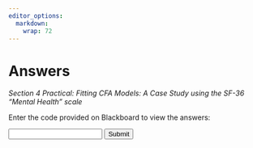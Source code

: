 ```yaml
---
editor_options:
  markdown:
    wrap: 72
---
```


# Answers {.unnumbered}

*Section 4 Practical: Fitting CFA Models: A Case Study using the SF-36 "Mental Health" scale*

<script>
function revealContent() {
  var code = document.getElementById("codeInput").value;
  if (code === "DASS_S4_SF36_MH") {  
    document.getElementById("hiddenContent").style.display = "block";
  } else {
    alert("Incorrect code!");
  }
}
</script>

<p>Enter the code provided on Blackboard to view the answers: </p>
<input type="text" id="codeInput">
<button onclick="revealContent()">Submit</button>

<div id="hiddenContent" style="display:none;">

## The Task {-}

Fit a CFA model assuming a single latent factor that is indicated by items "nervous", "down", "peace", "sad", "happy" and include intercepts (`meanstructure`) in the model. Then answer the questions below. 

Let's load the required packages: 

```r
library(tidyverse)
library(lavaan)
library(psych)
```

Importing the data (in this case, my data file is located in a folder called `data`).

```r
whitehall <- read_csv("D:/DASS/whitehall_NA.csv")
```

```r
whitehall <- read_csv("data/whitehall_NA.csv")
```

Let's now specify the model.

```r
mh_fac <- 'mh =~ nervous + down + peace + sad + happy'
```

The `=~` operator is read as "is indicated by" or "is measured by". So this translates to: *create a latent factor called 'mh' that is indicated by the five observed variables listed on the right-hand side of the equation*. 

And now we fit the model. 

```r
fit_mh_fac <- cfa(mh_fac, data = whitehall, meanstructure = TRUE)
```

Let's view the parameters estimates (standardised and unstandardised) and fit indices 


```r
summary(fit_mh_fac, fit.measures = TRUE, standardized = TRUE)
```

And now the residuals.

```r
residuals(fit_mh_fac)
```


## Question 1 {-}

**Interpret both the standardised and unstandardised loadings: what do these tell us?**   

The factor loadings are shown in the section starting `mh =~`.  

Two variables (**peace**, **happy**) have negative loadings, the rest positive. This means that the latent factor is "measuring" negative mental health, i.e. people with a high factor score will tend to have high scores on nervous, down, sad and low scores on peace, happy, and vice versa.   

The first loading, for **nervous**, is fixed at $1$ to identify the scale of measurement of the latent variable. (We can tell that it is a fixed, and  not estimated quantity, because it does not have an SE, z-value, p-value, etc.). This means that the latent variable **mh** is measured on the same measurement scale as the observed variable **nervous**, i.e. has the same variance/sd.  

The size of the other loadings are relative to this loading for **nervous**. **Sad** has the highest loading, $1.349$. This means that a one-unit difference in the latent variable would be associated with a $1.349$ unit difference in the score on **sad**.  

The raw, unstandardised units for the loadings can be difficult to interpret because we are not familiar with interpreting the somewhat arbitrary 6-point measurement scale for these items.   

Instead, we often interpret the standardised loadings, which are measured in standard deviations and vary between $-1$ and $1$. These units are found in the `Std.all` column. The standardised loading for **sad** is $0.816$, which means that for a one standard deviation difference in the latent variable, we would expect to see a $0.816$ standard deviation difference in the score of the observed variable **sad**. The variable **nervous** has the weakest loading, perhaps because nervousness does not always reflect poor mental health (e.g. nervous excitement).

## Question 2 {-}

**Interpret the item intercepts: What do these tell us?**  

The item intercepts represent the expected value of the observed variable when the latent variable is zero. Because the latent variable is a standard normal variable, with its mean fixed to zero, the intercepts represent the expected value of the observed variable when the latent variable is at its mean. This is getting a little "chicken and egg", but in effect it just implies that the intercepts are the mean of the observed items.   

The `Estimates` column shows the unstandardised intercepts, i.e. in the original  1-6 scale of the observed variables. Average responses to the positive items (**peace**, **happy**) were much higher than those to the negative items. People reported feeling positive quite frequently, and sad/negative quite rarely.


## Question 3 {-}

**Interpret the residuals: What do these tell us?**  

The residuals are the differences between the observed and predicted values, in this case of the covariances among the observed variables. The residuals were all below $0.1$, except for the covariance between the positive items **happy** and **peace**, which was $0.3$. This suggests a single factor is not picking up the full relationship between these items. This suggests that big proportion of the covariance among these two "positive" items is not being adequately captured by just a single latent factor.

## Question 4 {-}

**Interpret the model fit indices (CFI, SRMR, RMSEA): what do these tell us?**

The model fit indices are shown at the top of the output, starting with `Model Test User Model`. This gives us the chi-square test of model fit and its associated p-value. The chi-square test is a test of the null hypothesis that the model fits the data perfectly. A non-significant p-value (e.g. $p > 0.05$)  would suggest that the model fits the data well. However, the chi-square test is sensitive to sample size, and so is often significant even when the model fits the data well. Our model does not fit the data well by this criterion.  

Next we'll look at the *Comparative Fit Index (CFI)*. This is a measure of how well the model fits the data compared to a null model (a model with zero covariances  among the observed variables). A CFI of $1$ would suggest perfect fit, and a CFI of $0$ would suggest our data fit no better than random data.  The CFI of $0.875$ is fairly poor.  

Next up is the *Root Mean Square Error of Approximation (RMSEA)*. This is a measure  based on the chi-square, but taking into account the complexity of the  model (with complexity represented by estimated model parameters). An RMSEA of $0$ would suggest perfect fit, and a RMSEA of below $0.05$ would suggest  a "close" fit between model and data. Our RMSEA of $0.2$ is considered poor.  

Finally we look at the *Standardized Root Mean Square Residual (SRMR)*. This is a measure of the average of the standardised residuals, i.e. the average error in the model-estimated correlations among the observed variables. An SRMR of $0$ would suggest the model can reproduce the observed correlations  perfectly, with all zero residuals. An SRMR of below $0.08$ is considered good. Our SRMR is $0.06$ is good, but as we see from the residuals this is misleading - most residuals are small but one is very large, so  on average (which is what the SRMR shows), they are small.

## Question 5 {-}

Overall, do you support the claim made by [Ware 2000](https://journals.lww.com/spinejournal/citation/2000/12150/sf_36_health_survey_update.8.aspx) that these five items plausibly reflect a single, latent factor?  

Not good enough. We can see that a single latent construct is not enough to capture the distinction between indicators of negative and positive mental health.


